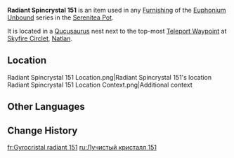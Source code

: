{{Item Infobox
|id           = 141251
|image        = Item Radiant Spincrystal.png
|type         = Adventure Items
|group        = Radiant Spincrystals
|group2       = Natlan Spincrystals
|quality      = 4
|invCategory  = Precious Items
|description  = This wondrous crystal contains a certain rhythm, like something beautiful woven from delicate silk. These items can be found throughout the mainland or from merchants who collect curios. The tune held within this crystal can be revivified in your [[Serenitea Pot]] using either "[[Euphonium Unbound: Winding]]" or "[[Euphonium Unbound: Soaring]]." The tune contained within this [[Radiant Spincrystal]] is a mysterious melody from [[Natlan]].
|source1      = [[Skyfire Circlet]]
|track        = 
}}
'''Radiant Spincrystal 151''' is an item used in any [[Furnishing]] of the [[Euphonium Unbound]] series in the [[Serenitea Pot]].

It is located in a [[Qucusaurus]] nest next to the top-most [[Teleport Waypoint]] at [[Skyfire Circlet]], [[Natlan]].

==Location==
<gallery>
Radiant Spincrystal 151 Location.png|Radiant Spincrystal 151's location
Radiant Spincrystal 151 Location Context.png|Additional context
</gallery>

==Other Languages==
{{Other Languages|default_hidden=1
|en       = Radiant Spincrystal 151
|zhs      = 旋曜玉帛・其一百五十一
|zhs_rm   = 
|zht      = 旋曜玉帛・其一百五十一
|zht_rm   = 
|zh_tl    = 
|ja       = 旋曜玉帛・151
|ja_rm    = 
|ja_tl    = 
|ko       = 빛나는 결정・151
|ko_tl    = 
|es       = Girocristal radiante (151)
|es_tl    = 
|fr       = Gyrocristal radiant 151
|fr_tl    = 
|ru       = Лучистый кристалл 151
|ru_tl    = 
|th       = Radiant Spincrystal 151
|vi       = Ngọc Thạch Âm Vang 151
|vi_tl    = 
|de       = Strahlender Drehkristall CLI
|de_tl    = 
|id       = Radiant Spincrystal 151
|pt       = Cristal Rodopiante Radiante 151
|pt_tl    = 
|tr       = Parlak Burgu Kristal 151
|tr_tl    = 
|it       = Voltacristallo radioso 151
|it_tl    = 
}}

==Change History==
{{Change History|5.5}}

[[fr:Gyrocristal radiant 151]]
[[ru:Лучистый кристалл 151]]